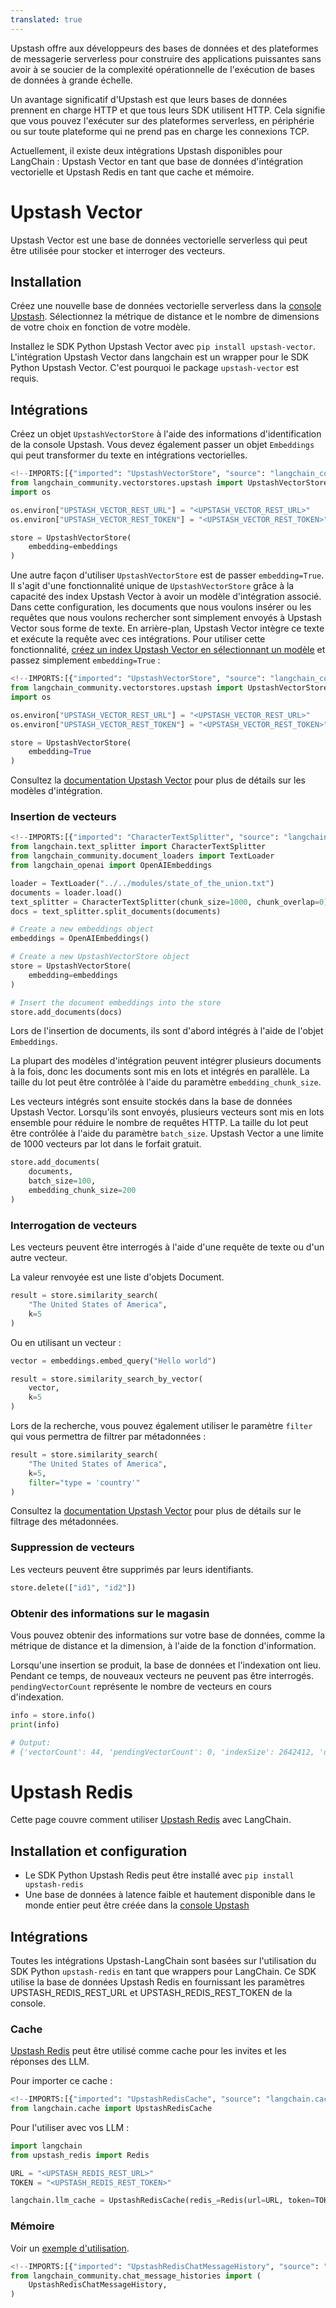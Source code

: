 ```yaml
---
translated: true
---
```


Upstash offre aux développeurs des bases de données et des plateformes de messagerie serverless pour construire des applications puissantes sans avoir à se soucier de la complexité opérationnelle de l'exécution de bases de données à grande échelle.

Un avantage significatif d'Upstash est que leurs bases de données prennent en charge HTTP et que tous leurs SDK utilisent HTTP. Cela signifie que vous pouvez l'exécuter sur des plateformes serverless, en périphérie ou sur toute plateforme qui ne prend pas en charge les connexions TCP.

Actuellement, il existe deux intégrations Upstash disponibles pour LangChain : Upstash Vector en tant que base de données d'intégration vectorielle et Upstash Redis en tant que cache et mémoire.

# Upstash Vector

Upstash Vector est une base de données vectorielle serverless qui peut être utilisée pour stocker et interroger des vecteurs.

## Installation

Créez une nouvelle base de données vectorielle serverless dans la [console Upstash](https://console.upstash.com/vector). Sélectionnez la métrique de distance et le nombre de dimensions de votre choix en fonction de votre modèle.

Installez le SDK Python Upstash Vector avec `pip install upstash-vector`. L'intégration Upstash Vector dans langchain est un wrapper pour le SDK Python Upstash Vector. C'est pourquoi le package `upstash-vector` est requis.

## Intégrations

Créez un objet `UpstashVectorStore` à l'aide des informations d'identification de la console Upstash. Vous devez également passer un objet `Embeddings` qui peut transformer du texte en intégrations vectorielles.

```python
<!--IMPORTS:[{"imported": "UpstashVectorStore", "source": "langchain_community.vectorstores.upstash", "docs": "https://api.python.langchain.com/en/latest/vectorstores/langchain_community.vectorstores.upstash.UpstashVectorStore.html", "title": "Upstash Vector"}]-->
from langchain_community.vectorstores.upstash import UpstashVectorStore
import os

os.environ["UPSTASH_VECTOR_REST_URL"] = "<UPSTASH_VECTOR_REST_URL>"
os.environ["UPSTASH_VECTOR_REST_TOKEN"] = "<UPSTASH_VECTOR_REST_TOKEN>"

store = UpstashVectorStore(
    embedding=embeddings
)
```

Une autre façon d'utiliser `UpstashVectorStore` est de passer `embedding=True`. Il s'agit d'une fonctionnalité unique de `UpstashVectorStore` grâce à la capacité des index Upstash Vector à avoir un modèle d'intégration associé. Dans cette configuration, les documents que nous voulons insérer ou les requêtes que nous voulons rechercher sont simplement envoyés à Upstash Vector sous forme de texte. En arrière-plan, Upstash Vector intègre ce texte et exécute la requête avec ces intégrations. Pour utiliser cette fonctionnalité, [créez un index Upstash Vector en sélectionnant un modèle](https://upstash.com/docs/vector/features/embeddingmodels#using-a-model) et passez simplement `embedding=True` :

```python
<!--IMPORTS:[{"imported": "UpstashVectorStore", "source": "langchain_community.vectorstores.upstash", "docs": "https://api.python.langchain.com/en/latest/vectorstores/langchain_community.vectorstores.upstash.UpstashVectorStore.html", "title": "Upstash Vector"}]-->
from langchain_community.vectorstores.upstash import UpstashVectorStore
import os

os.environ["UPSTASH_VECTOR_REST_URL"] = "<UPSTASH_VECTOR_REST_URL>"
os.environ["UPSTASH_VECTOR_REST_TOKEN"] = "<UPSTASH_VECTOR_REST_TOKEN>"

store = UpstashVectorStore(
    embedding=True
)
```

Consultez la [documentation Upstash Vector](https://upstash.com/docs/vector/features/embeddingmodels) pour plus de détails sur les modèles d'intégration.

### Insertion de vecteurs

```python
<!--IMPORTS:[{"imported": "CharacterTextSplitter", "source": "langchain.text_splitter", "docs": "https://api.python.langchain.com/en/latest/character/langchain_text_splitters.character.CharacterTextSplitter.html", "title": "Upstash Vector"}, {"imported": "TextLoader", "source": "langchain_community.document_loaders", "docs": "https://api.python.langchain.com/en/latest/document_loaders/langchain_community.document_loaders.text.TextLoader.html", "title": "Upstash Vector"}, {"imported": "OpenAIEmbeddings", "source": "langchain_openai", "docs": "https://api.python.langchain.com/en/latest/embeddings/langchain_openai.embeddings.base.OpenAIEmbeddings.html", "title": "Upstash Vector"}]-->
from langchain.text_splitter import CharacterTextSplitter
from langchain_community.document_loaders import TextLoader
from langchain_openai import OpenAIEmbeddings

loader = TextLoader("../../modules/state_of_the_union.txt")
documents = loader.load()
text_splitter = CharacterTextSplitter(chunk_size=1000, chunk_overlap=0)
docs = text_splitter.split_documents(documents)

# Create a new embeddings object
embeddings = OpenAIEmbeddings()

# Create a new UpstashVectorStore object
store = UpstashVectorStore(
    embedding=embeddings
)

# Insert the document embeddings into the store
store.add_documents(docs)
```

Lors de l'insertion de documents, ils sont d'abord intégrés à l'aide de l'objet `Embeddings`.

La plupart des modèles d'intégration peuvent intégrer plusieurs documents à la fois, donc les documents sont mis en lots et intégrés en parallèle. La taille du lot peut être contrôlée à l'aide du paramètre `embedding_chunk_size`.

Les vecteurs intégrés sont ensuite stockés dans la base de données Upstash Vector. Lorsqu'ils sont envoyés, plusieurs vecteurs sont mis en lots ensemble pour réduire le nombre de requêtes HTTP. La taille du lot peut être contrôlée à l'aide du paramètre `batch_size`. Upstash Vector a une limite de 1000 vecteurs par lot dans le forfait gratuit.

```python
store.add_documents(
    documents,
    batch_size=100,
    embedding_chunk_size=200
)
```

### Interrogation de vecteurs

Les vecteurs peuvent être interrogés à l'aide d'une requête de texte ou d'un autre vecteur.

La valeur renvoyée est une liste d'objets Document.

```python
result = store.similarity_search(
    "The United States of America",
    k=5
)
```

Ou en utilisant un vecteur :

```python
vector = embeddings.embed_query("Hello world")

result = store.similarity_search_by_vector(
    vector,
    k=5
)
```

Lors de la recherche, vous pouvez également utiliser le paramètre `filter` qui vous permettra de filtrer par métadonnées :

```python
result = store.similarity_search(
    "The United States of America",
    k=5,
    filter="type = 'country'"
)
```

Consultez la [documentation Upstash Vector](https://upstash.com/docs/vector/features/filtering) pour plus de détails sur le filtrage des métadonnées.

### Suppression de vecteurs

Les vecteurs peuvent être supprimés par leurs identifiants.

```python
store.delete(["id1", "id2"])
```

### Obtenir des informations sur le magasin

Vous pouvez obtenir des informations sur votre base de données, comme la métrique de distance et la dimension, à l'aide de la fonction d'information.

Lorsqu'une insertion se produit, la base de données et l'indexation ont lieu. Pendant ce temps, de nouveaux vecteurs ne peuvent pas être interrogés. `pendingVectorCount` représente le nombre de vecteurs en cours d'indexation.

```python
info = store.info()
print(info)

# Output:
# {'vectorCount': 44, 'pendingVectorCount': 0, 'indexSize': 2642412, 'dimension': 1536, 'similarityFunction': 'COSINE'}
```

# Upstash Redis

Cette page couvre comment utiliser [Upstash Redis](https://upstash.com/redis) avec LangChain.

## Installation et configuration

- Le SDK Python Upstash Redis peut être installé avec `pip install upstash-redis`
- Une base de données à latence faible et hautement disponible dans le monde entier peut être créée dans la [console Upstash](https://console.upstash.com)

## Intégrations

Toutes les intégrations Upstash-LangChain sont basées sur l'utilisation du SDK Python `upstash-redis` en tant que wrappers pour LangChain. Ce SDK utilise la base de données Upstash Redis en fournissant les paramètres UPSTASH_REDIS_REST_URL et UPSTASH_REDIS_REST_TOKEN de la console.

### Cache

[Upstash Redis](https://upstash.com/redis) peut être utilisé comme cache pour les invites et les réponses des LLM.

Pour importer ce cache :

```python
<!--IMPORTS:[{"imported": "UpstashRedisCache", "source": "langchain.cache", "docs": "https://api.python.langchain.com/en/latest/cache/langchain_community.cache.UpstashRedisCache.html", "title": "Upstash Vector"}]-->
from langchain.cache import UpstashRedisCache
```

Pour l'utiliser avec vos LLM :

```python
import langchain
from upstash_redis import Redis

URL = "<UPSTASH_REDIS_REST_URL>"
TOKEN = "<UPSTASH_REDIS_REST_TOKEN>"

langchain.llm_cache = UpstashRedisCache(redis_=Redis(url=URL, token=TOKEN))
```

### Mémoire

Voir un [exemple d'utilisation](/docs/integrations/memory/upstash_redis_chat_message_history).

```python
<!--IMPORTS:[{"imported": "UpstashRedisChatMessageHistory", "source": "langchain_community.chat_message_histories", "docs": "https://api.python.langchain.com/en/latest/chat_message_histories/langchain_community.chat_message_histories.upstash_redis.UpstashRedisChatMessageHistory.html", "title": "Upstash Vector"}]-->
from langchain_community.chat_message_histories import (
    UpstashRedisChatMessageHistory,
)
```
